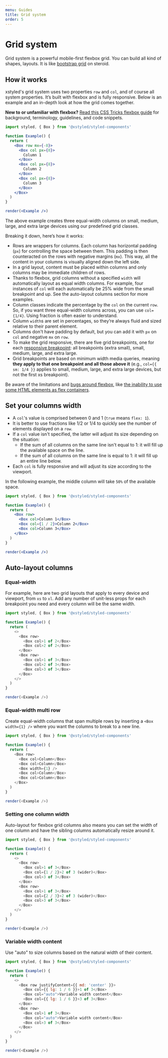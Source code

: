 ```yaml
---
menu: Guides
title: Grid system
order: 5
---
```


# Grid system

Grid system is a powerful mobile-first flexbox grid. You can build all kind of shapes, layouts. It is like [bootstrap grid](https://getbootstrap.com/docs/4.3/layout/grid/) on steroid.

## How it works

xstyled's grid system uses two properties `row` and `col`, and of course all system properties. It’s built with flexbox and is fully responsive. Below is an example and an in-depth look at how the grid comes together.

**New to or unfamiliar with flexbox?** [Read this CSS Tricks flexbox guide](https://css-tricks.com/snippets/css/a-guide-to-flexbox/#flexbox-background) for background, terminology, guidelines, and code snippets.

```jsx live noInline
import styled, { Box } from '@xstyled/styled-components'

function Example() {
  return (
    <Box row mx={-8}>
      <Box col px={8}>
        Column 1
      </Box>
      <Box col px={8}>
        Column 2
      </Box>
      <Box col px={8}>
        Column 3
      </Box>
    </Box>
  )
}

render(<Example />)
```

The above example creates three equal-width columns on small, medium, large, and extra large devices using our predefined grid classes.

Breaking it down, here’s how it works:

- Rows are wrappers for columns. Each column has horizontal padding (`px`) for controlling the space between them. This padding is then counteracted on the rows with negative margins (`mx`). This way, all the content in your columns is visually aligned down the left side.
- In a grid layout, content must be placed within columns and only columns may be immediate children of rows.
- Thanks to flexbox, grid columns without a specified `width` will automatically layout as equal width columns. For example, four instances of `col` will each automatically be 25% wide from the small breakpoint and up. See the auto-layout columns section for more examples.
- Column classes indicate the percentage by the `col` on the current `row`. So, if you want three equal-width columns across, you can use `col={1/4}`. Using fraction is often easier to understand.
- Column `width`s are set in percentages, so they’re always fluid and sized relative to their parent element.
- Columns don't have padding by default, but you can add it with `px` on `col` and negative `mx` on `row`.
- To make the grid responsive, there are five grid breakpoints, one for each [responsive breakpoint](/docs/responsive/): all breakpoints (extra small), small, medium, large, and extra large.
- Grid breakpoints are based on minimum width media queries, meaning **they apply to that one breakpoint and all those above it** (e.g., `col={{ sm: 1/4 }}` applies to small, medium, large, and extra large devices, but not the first xs breakpoint).

Be aware of the limitations and [bugs around flexbox](https://github.com/philipwalton/flexbugs), like [the inability to use some HTML elements as flex containers](https://github.com/philipwalton/flexbugs#flexbug-9).

## Set your columns width

- A `col`'s value is comprised between 0 and 1 (`true` means `flex: 1`).
- It is better to use fractions like 1/2 or 1/4 to quickly see the number of elements displayed on a `row`.
- If a `col` value isn't specified, the latter will adjust its size depending on the situation:
  - If the sum of all columns on the same line isn't equal to 1: it will fill up the available space on the line.
  - If the sum of all columns on the same line is equal to 1: it will fill up an entire line below.
- Each `col` is fully responsive and will adjust its size according to the viewport.

In the following example, the middle column will take `50%` of the available space.

```jsx live noInline
import styled, { Box } from '@xstyled/styled-components'

function Example() {
  return (
    <Box row>
      <Box col>Column 1</Box>
      <Box col={1 / 2}>Column 2</Box>
      <Box col>Column 3</Box>
    </Box>
  )
}

render(<Example />)
```

## Auto-layout columns

### Equal-width

For example, here are two grid layouts that apply to every device and viewport, from `xs` to `xl`. Add any number of unit-less props for each breakpoint you need and every column will be the same width.

```js live noInline
import styled, { Box } from '@xstyled/styled-components'

function Example() {
  return (
    <>
      <Box row>
        <Box col>1 of 2</Box>
        <Box col>2 of 2</Box>
      </Box>
      <Box row>
        <Box col>1 of 3</Box>
        <Box col>2 of 3</Box>
        <Box col>3 of 3</Box>
      </Box>
    </>
  )
}

render(<Example />)
```

### Equal-width multi row

Create equal-width columns that span multiple rows by inserting a `<Box width={1} />` where you want the columns to break to a new line.

```js live noInline
import styled, { Box } from '@xstyled/styled-components'

function Example() {
  return (
    <Box row>
      <Box col>Column</Box>
      <Box col>Column</Box>
      <Box width={1} />
      <Box col>Column</Box>
      <Box col>Column</Box>
    </Box>
  )
}

render(<Example />)
```

### Setting one column width

Auto-layout for flexbox grid columns also means you can set the width of one column and have the sibling columns automatically resize around it.

```js live noInline
import styled, { Box } from '@xstyled/styled-components'

function Example() {
  return (
    <>
      <Box row>
        <Box col>1 of 3</Box>
        <Box col={1 / 2}>2 of 3 (wider)</Box>
        <Box col>3 of 3</Box>
      </Box>
      <Box row>
        <Box col>1 of 3</Box>
        <Box col={2 / 3}>2 of 3 (wider)</Box>
        <Box col>3 of 3</Box>
      </Box>
    </>
  )
}

render(<Example />)
```

### Variable width content

Use "auto" to size columns based on the natural width of their content.

```js live noInline
import styled, { Box } from '@xstyled/styled-components'

function Example() {
  return (
    <>
      <Box row justifyContent={{ md: 'center' }}>
        <Box col={{ lg: 1 / 6 }}>1 of 3</Box>
        <Box col="auto">Variable width content</Box>
        <Box col={{ lg: 1 / 6 }}>3 of 3</Box>
      </Box>
      <Box row>
        <Box col>1 of 3</Box>
        <Box col="auto">Variable width content</Box>
        <Box col>3 of 3</Box>
      </Box>
    </>
  )
}

render(<Example />)
```
